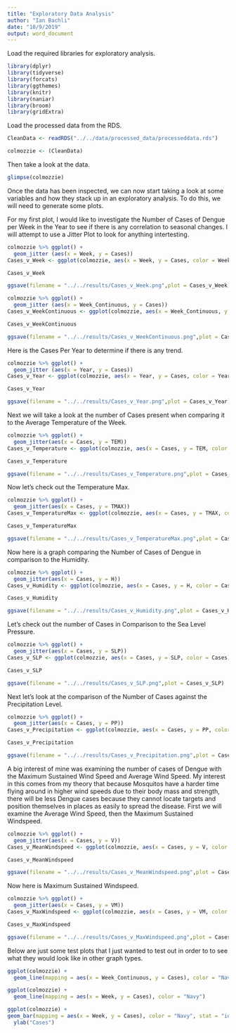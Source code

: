 ```yaml
---
title: "Exploratory Data Analysis"
author: "Ian Bachli"
date: "10/9/2019"
output: word_document
---
```


Load the required libraries for exploratory analysis.

```r
library(dplyr)
library(tidyverse)
library(forcats)
library(ggthemes)
library(knitr)
library(naniar)
library(broom)
library(gridExtra)
```

Load the processed data from the RDS.

```r
CleanData <- readRDS("../../data/processed_data/processeddata.rds")

colmozzie <- (CleanData)
```

Then take a look at the data. 

```r
glimpse(colmozzie)
```

Once the data has been inspected, we can now start taking a look at some variables and how they stack up in an exploratory analysis. To do this, we will need to generate some plots. 

For my first plot, I would like to investigate the Number of Cases of Dengue per Week in the Year to see if there is any correlation to seasonal changes. I will attempt to use a Jitter Plot to look for anything intertesting.

```r
colmozzie %>% ggplot() + 
  geom_jitter (aes(x = Week, y = Cases))
Cases_v_Week <- ggplot(colmozzie, aes(x = Week, y = Cases, color = Week)) + geom_violin(width = 1) + geom_jitter(alpha = 0.25) + ggtitle("Cases vs Week") + xlab("Week of the Year") + ylab("Cases") + theme(legend.position = "none", axis.text.x = element_text(face = "bold"))

Cases_v_Week

ggsave(filename = "../../results/Cases_v_Week.png",plot = Cases_v_Week) 
```

```r
colmozzie %>% ggplot() + 
  geom_jitter (aes(x = Week_Continuous, y = Cases))
Cases_v_WeekContinuous <- ggplot(colmozzie, aes(x = Week_Continuous, y = Cases, color = Week_Continuous)) + geom_violin(width = 1) + geom_jitter(alpha = 0.25) + ggtitle("Cases vs Week Continuous") + xlab("279 Weeks over 6 Years") + ylab("Cases") + theme(legend.position = "none", axis.text.x = element_text(face = "bold"))

Cases_v_WeekContinuous

ggsave(filename = "../../results/Cases_v_WeekContinuous.png",plot = Cases_v_WeekContinuous) 
```

Here is the Cases Per Year to determine if there is any trend.

```r
colmozzie %>% ggplot() + 
  geom_jitter (aes(x = Year, y = Cases))
Cases_v_Year <- ggplot(colmozzie, aes(x = Year, y = Cases, color = Year)) + geom_violin(width = 1) + geom_jitter(alpha = 0.25) + ggtitle("Cases vs Year") + xlab("Year Span") + ylab("Cases") + theme(legend.position = "none", axis.text.x = element_text(face = "bold"))

Cases_v_Year

ggsave(filename = "../../results/Cases_v_Year.png",plot = Cases_v_Year) 
```



Next we will take a look at the number of Cases present when comparing it to the Average Temperature of the Week. 

```r
colmozzie %>% ggplot() + 
  geom_jitter(aes(x = Cases, y = TEM))
Cases_v_Temperature <- ggplot(colmozzie, aes(x = Cases, y = TEM, color = Cases)) + geom_violin(width = 1) + geom_jitter(alpha = 0.25) + ggtitle("Cases vs Average Weekly Temperature") + xlab("Number of Cases") + ylab("Temperature in Celcius") + theme(legend.position = "none", axis.text.x = element_text(face = "bold"))

Cases_v_Temperature

ggsave(filename = "../../results/Cases_v_Temperature.png",plot = Cases_v_Temperature) 

```

Now let's check out the Temperature Max. 
```r
colmozzie %>% ggplot() + 
  geom_jitter(aes(x = Cases, y = TMAX))
Cases_v_TemperatureMax <- ggplot(colmozzie, aes(x = Cases, y = TMAX, color = Cases)) + geom_violin(width = 1) + geom_jitter(alpha = 0.25) + ggtitle("Cases vs Maximum Weekly Temperature") + xlab("Number of Cases") + ylab("Temperature in Celcius") + theme(legend.position = "none", axis.text.x = element_text(face = "bold"))

Cases_v_TemperatureMax

ggsave(filename = "../../results/Cases_v_TemperatureMax.png",plot = Cases_v_TemperatureMax) 

```


Now here is a graph comparing the Number of Cases of Dengue in comparison to the Humidity. 

```r
colmozzie %>% ggplot() + 
  geom_jitter(aes(x = Cases, y = H))
Cases_v_Humidity <- ggplot(colmozzie, aes(x = Cases, y = H, color = Cases)) + geom_violin(width = 1) + geom_jitter(alpha = 0.25) + ggtitle("Cases vs Humidity") + xlab("Cases") + ylab("Humidity Level") + theme(legend.position = "none", axis.text.x = element_text(face = "bold"))

Cases_v_Humidity

ggsave(filename = "../../results/Cases_v_Humidity.png",plot = Cases_v_Humidity) 
```

Let's check out the number of Cases in Comparison to the Sea Level Pressure. 

```r
colmozzie %>% ggplot() + 
  geom_jitter(aes(x = Cases, y = SLP))
Cases_v_SLP <- ggplot(colmozzie, aes(x = Cases, y = SLP, color = Cases)) + geom_violin(width = 1) + geom_jitter(alpha = 0.25) + ggtitle("Cases vs Sea Level Pressure") + xlab("Cases") + ylab("Sea Level Pressure") + theme(legend.position = "none", axis.text.x = element_text(face = "bold"))

Cases_v_SLP

ggsave(filename = "../../results/Cases_v_SLP.png",plot = Cases_v_SLP) 
```

Next let's look at the comparison of the Number of Cases against the Precipitation Level.

```r
colmozzie %>% ggplot() + 
  geom_jitter(aes(x = Cases, y = PP))
Cases_v_Precipitation <- ggplot(colmozzie, aes(x = Cases, y = PP, color = Cases)) + geom_violin(width = 1) + geom_jitter(alpha = 0.25) + ggtitle("Cases vs Percipitation") + xlab("Cases") + ylab("Precipitation") + theme(legend.position = "none", axis.text.x = element_text(face = "bold"))

Cases_v_Precipitation

ggsave(filename = "../../results/Cases_v_Precipitation.png",plot = Cases_v_Precipitation) 
```

A big interest of mine was examining the number of cases of Dengue with the Maximum Sustained Wind Speed and Average Wind Speed. My interest in this comes from my theory that because Mosquitos have a harder time flying around in higher wind speeds due to their body mass and strength, there will be less Dengue cases because they cannot locate targets and position themselves in places as easily to spread the disease. First we will examine the Average Wind Speed, then the Maximum Sustained Windspeed.

```r
colmozzie %>% ggplot() + 
  geom_jitter(aes(x = Cases, y = V))
Cases_v_MeanWindspeed <- ggplot(colmozzie, aes(x = Cases, y = V, color = Cases)) + geom_violin(width = 1) + geom_jitter(alpha = 0.25) + ggtitle("Cases vs Mean Wind Speed") + xlab("Cases") + ylab("Mean Wind Speed") + theme(legend.position = "none", axis.text.x = element_text(face = "bold"))

Cases_v_MeanWindspeed

ggsave(filename = "../../results/Cases_v_MeanWindspeed.png",plot = Cases_v_MeanWindspeed) 
```

Now here is Maximum Sustained Windspeed. 

```r
colmozzie %>% ggplot() + 
  geom_jitter(aes(x = Cases, y = VM))
Cases_v_MaxWindspeed <- ggplot(colmozzie, aes(x = Cases, y = VM, color = Cases)) + geom_line(width = 1) + geom_jitter(alpha = 0.25) + ggtitle("Cases vs Maximum Sustained Wind Speed") + xlab("Cases") + ylab("Maximum Sustained Wind Speed") + theme(legend.position = "none", axis.text.x = element_text(face = "bold"))

Cases_v_MaxWindspeed

ggsave(filename = "../../results/Cases_v_MaxWindspeed.png",plot = Cases_v_MaxWindspeed) 
```

Below are just some test plots that I just wanted to test out in order to to see what they would look like in other graph types. 

```r
ggplot(colmozzie) + 
  geom_line(mapping = aes(x = Week_Continuous, y = Cases), color = "Navy")
```

```r
ggplot(colmozzie) + 
  geom_line(mapping = aes(x = Week, y = Cases), color = "Navy")
```

```r
ggplot(colmozzie) +
geom_bar(mapping = aes(x = Week, y = Cases), color = "Navy", stat = "identity") + 
  ylab("Cases")
```


